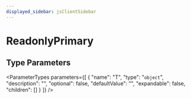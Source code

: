```yaml
---
displayed_sidebar: jsClientSidebar
---
```



# ReadonlyPrimary

## Type Parameters

<ParameterTypes parameters={[
  {
    "name": "T",
    "type": "`object`",
    "description": "",
    "optional": false,
    "defaultValue": "",
    "expandable": false,
    "children": []
  }
]} />
